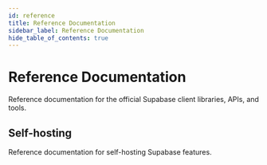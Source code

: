 ```yaml
---
id: reference
title: Reference Documentation
sidebar_label: Reference Documentation
hide_table_of_contents: true
---
```



# Reference Documentation

Reference documentation for the official Supabase client libraries, APIs, and tools.

<div class="container p-0">
  <div class="grid grid-cols-2 gap-3">
    <div class="w-1/2 border">
      <ButtonCard
        icon="/docs/img/libraries/javascript-icon.svg"
        to="/reference/javascript"
        title="JavaScript"
        description="JavaScript and TypeScript documentation."
      />
    </div>
    <div class="w-1/2 border">
      <ButtonCard
        icon="/docs/img/libraries/dart-icon.svg"
        to="/reference/dart"
        title="Flutter"
        description="Flutter and Dart documentation."
      />
    </div>
    <div class="w-1/2 border">
      <ButtonCard icon="/docs/img/libraries/cli-icon.svg"
        to="/reference/cli"
        title="Supabase CLI"
        description="Tools for developing your Supabase projects locally."
      />
    </div>
    <div class="w-1/2 border">
      <ButtonCard icon="/docs/img/libraries/api-icon.svg"
      to="/reference/api"
      title="Supabase API"
      description="Manage your Supabase organizations and projects." />
    </div>

  </div>
</div>

## Self-hosting

Reference documentation for self-hosting Supabase features.

<div class="container">
  <div class="grid grid-cols-2 gap-3">
    <div class="w-1/2 border">
      <ButtonCard
        to='/reference/auth'
        title='Auth Server'
        description=" JSON Web Token (JWT)-based API for managing users and issuing access tokens."
      />
    </div>
    <div class="w-1/2 border">
      <ButtonCard
        to='/reference/storage'
        title='Storage'
        description="S3-compatible object storage service that integrates with Postgres."
      />
    </div>

  </div>
</div>

